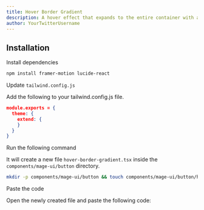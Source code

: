 ```yaml
---
title: Hover Border Gradient
description: A hover effect that expands to the entire container with a gradient border.
author: YourTwitterUsername
---
```


<ComponentPreview name="button-hover-border-gradient--docs" />

## Installation

<Steps>
<Step>Install dependencies</Step>

```bash
npm install framer-motion lucide-react
```

<Step>Update `tailwind.config.js`</Step>

Add the following to your tailwind.config.js file.

```json
module.exports = {
  theme: {
    extend: {
    }
  }
}
```

<Step>Run the following command</Step>

It will create a new file `hover-border-gradient.tsx` inside the `components/mage-ui/button` directory.

```bash 
mkdir -p components/mage-ui/button && touch components/mage-ui/button/hover-border-gradient.tsx
```

<Step>Paste the code</Step> 

Open the newly created file and paste the following code:

```jsx file=<rootDir>/mage-ui/button/hover-border-gradient.tsx

```
</Steps>


